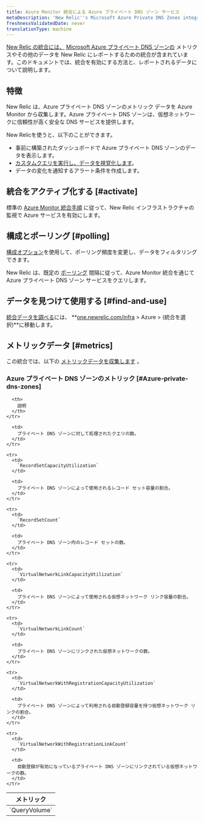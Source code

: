 ```yaml
---
title: Azure Monitor 統合による Azure プライベート DNS ゾーン サービス
metaDescription: 'New Relic''s Microsoft Azure Private DNS Zones integration: what data it reports and how to enable it.'
freshnessValidatedDate: never
translationType: machine
---
```


[New Relic の統合には、](/docs/infrastructure/integrations-getting-started/getting-started/introduction-infrastructure-integrations) [Microsoft Azure プライベート DNS ゾーンの](https://learn.microsoft.com/en-us/azure/dns/private-dns-privatednszone/) メトリクスやその他のデータを New Relic にレポートするための統合が含まれています。このドキュメントでは、統合を有効にする方法と、レポートされるデータについて説明します。

## 特徴

New Relic は、Azure プライベート DNS ゾーンのメトリック データを Azure Monitor から収集します。Azure プライベート DNS ゾーンは、仮想ネットワークに信頼性が高く安全な DNS サービスを提供します。

New Relicを使うと、以下のことができます。

* 事前に構築されたダッシュボードで Azure プライベート DNS ゾーンのデータを表示します。
* [カスタムクエリを実行し、データを視覚化します](/docs/infrastructure/integrations-getting-started/getting-started/use-integration-data-new-relic-insights)。
* データの変化を通知するアラート条件を作成します。

## 統合をアクティブ化する [#activate]

標準の [Azure Monitor 統合手順](/docs/infrastructure/microsoft-azure-integrations/azure-integrations-list/azure-monitor) に従って、New Relic インフラストラクチャの監視で Azure サービスを有効にします。

## 構成とポーリング [#polling]

[構成オプション](/docs/infrastructure/microsoft-azure-integrations/azure-integrations-list/azure-monitor/#settings)を使用して、ポーリング頻度を変更し、データをフィルタリングできます。

New Relic は、既定の [ポーリング](/docs/infrastructure/microsoft-azure-integrations/azure-integrations-list/azure-monitor/#settings) 間隔に従って、Azure Monitor 統合を通じて Azure プライベート DNS ゾーン サービスをクエリします。

## データを見つけて使用する [#find-and-use]

[統合データを調べる](/docs/infrastructure/integrations/find-use-infrastructure-integration-data)には、 **[one.newrelic.com/infra](https://one.newrelic.com/infra) > Azure > (統合を選択)**に移動します。

## メトリックデータ [#metrics]

この統合では、以下の [メトリックデータを収集します](/docs/infrastructure/integrations-getting-started/getting-started/understand-integration-data-data-types#metric) 。

### Azure プライベート DNS ゾーンのメトリック [#Azure-private-dns-zones]

<table>
  <thead>
    <tr>
      <th style={{ width: "300px" }}>
        メトリック
      </th>

      <th>
        説明
      </th>
    </tr>
  </thead>

  <tbody>
    <tr>
      <td>
        `QueryVolume`
      </td>

      <td>
        プライベート DNS ゾーンに対して処理されたクエリの数。
      </td>
    </tr>

    <tr>
      <td>
        `RecordSetCapacityUtilization`
      </td>

      <td>
        プライベート DNS ゾーンによって使用されるレコード セット容量の割合。
      </td>
    </tr>

    <tr>
      <td>
        `RecordSetCount`
      </td>

      <td>
        プライベート DNS ゾーン内のレコード セットの数。
      </td>
    </tr>

    <tr>
      <td>
        `VirtualNetworkLinkCapacityUtilization`
      </td>

      <td>
        プライベート DNS ゾーンによって使用される仮想ネットワーク リンク容量の割合。
      </td>
    </tr>

    <tr>
      <td>
        `VirtualNetworkLinkCount`
      </td>

      <td>
        プライベート DNS ゾーンにリンクされた仮想ネットワークの数。
      </td>
    </tr>

    <tr>
      <td>
        `VirtualNetworkWithRegistrationCapacityUtilization`
      </td>

      <td>
        プライベート DNS ゾーンによって利用される自動登録容量を持つ仮想ネットワーク リンクの割合。
      </td>
    </tr>

    <tr>
      <td>
        `VirtualNetworkWithRegistrationLinkCount`
      </td>

      <td>
        自動登録が有効になっているプライベート DNS ゾーンにリンクされている仮想ネットワークの数。
      </td>
    </tr>
  </tbody>
</table>